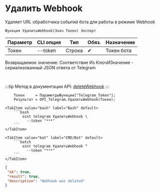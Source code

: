 ﻿---
sidebar_position: 4
description: Удалить Webhook и другие функции для работы с Telegram в Открытом пакете интеграций - бесплатной open-source библиотеке интеграций для 1С:Предприятие 8, OneScript и CLI
keywords: [1C, 1С, 1С:Предприятие, 1С:Предприятие 8.3, API, Интеграция, Сервисы, Обмен, OneScript, CLI, Telegram]
---


# Удалить Webhook
 Удаляет URL обработчика событий бота для работы в режиме Webhook



`Функция УдалитьWebhook(Знач Токен) Экспорт`

  | Параметр | CLI опция | Тип | Обяз. | Назначение |
  |-|-|-|-|-|
  | Токен | --token | Строка | &#x2714; | Токен бота |

  
  Возвращаемое значение:   Соответствие Из КлючИЗначение - сериализованный JSON ответа от Telegram

<br/>

:::tip
Метод в документации API: [deleteWebhook](https://core.telegram.org/bots/api#deletewebhook)
:::
<br/>



```bsl title="Пример использования для 1С:Предприятие/OneScript"
    Токен     = ПараметрыФункции["Telegram_Token"];
    Результат = OPI_Telegram.УдалитьWebhook(Токен);
```
    

 <Tabs>
  
    <TabItem value="bash" label="Bash" default>
        ```bash
            oint telegram УдалитьWebhook \
              --token "***"
        ```
    </TabItem>
  
    <TabItem value="bat" label="CMD/Bat" default>
        ```batch
            oint telegram УдалитьWebhook ^
              --token "***"
        ```
    </TabItem>
</Tabs>


```json title="Результат"
{
 "ok": true,
 "result": true,
 "description": "Webhook was deleted"
}
```
